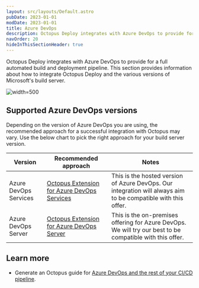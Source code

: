 ```yaml
---
layout: src/layouts/Default.astro
pubDate: 2023-01-01
modDate: 2023-01-01
title: Azure DevOps
description: Octopus Deploy integrates with Azure DevOps to provide for a full automated build and deployment pipeline.
navOrder: 20
hideInThisSectionHeader: true
---
```


Octopus Deploy integrates with Azure DevOps to provide for a full automated build and deployment pipeline. This section provides information about how to integrate Octopus Deploy and the various versions of Microsoft's build server.

![](/docs/packaging-applications/build-servers/tfs-azure-devops/images/5672461.png "width=500")

## Supported Azure DevOps versions

Depending on the version of Azure DevOps you are using, the recommended approach for a successful integration with Octopus may vary. Use the below chart to pick the right approach for your build server version.

| Version                     | Recommended approach                     | Notes                                    |
| --------------------------- | ---------------------------------------- | ---------------------------------------- |
| Azure DevOps Services       | [Octopus Extension for Azure DevOps Services](/docs/packaging-applications/build-servers/tfs-azure-devops/using-octopus-extension)         | This is the hosted version of Azure DevOps. Our integration will always aim to be compatible with this offer. |
| Azure DevOps Server         | [Octopus Extension for Azure DevOps Server](/docs/packaging-applications/build-servers/tfs-azure-devops/using-octopus-extension)         | This is the on-premises offering for Azure DevOps. We will try our best to be compatible with this offer. |

<TfsNotice />

## Learn more

- Generate an Octopus guide for [Azure DevOps and the rest of your CI/CD pipeline](https://octopus.com/docs/guides?buildServer=Azure%20DevOps%2FTFS).
